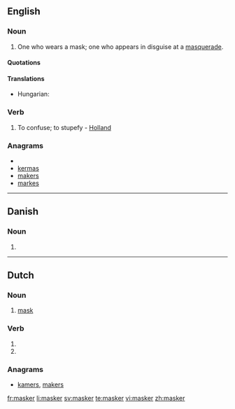 ==English==

===Noun===
{{en-noun}}

# One who wears a mask; one who appears in disguise at a [[masquerade]].

====Quotations====
{{seeCites}}

====Translations====
{{trans-top|one who wears a mask}}
* Hungarian: {{t-|hu|álarcos}}
{{trans-mid}}
{{trans-bottom}}

===Verb===
{{en-verb}}

# {{transitive|obsolete}} To confuse; to stupefy - [[Holland]]

===Anagrams===
* {{alphagram|aekmrs}}
* [[kermas#English|kermas]]
* [[makers#English|makers]]
* [[markes#English|markes]]

----

==Danish==

===Noun===
{{infl|da|noun form|g=c}}

# {{form of|plural indefinite|maske|lang=da}}

----

==Dutch==

===Noun===
{{nl-noun|maskers|maskertje}}

# [[mask]]

===Verb===
{{infl|nl}}

# {{nl-verb-form|p=1|n=sg|t=pres|m=ind|maskeren}}
# {{nl-verb-form|m=imp|maskeren}}

===Anagrams===
* [[kamers#Dutch|kamers]], [[makers#Dutch|makers]]

[[fr:masker]]
[[li:masker]]
[[sv:masker]]
[[te:masker]]
[[vi:masker]]
[[zh:masker]]